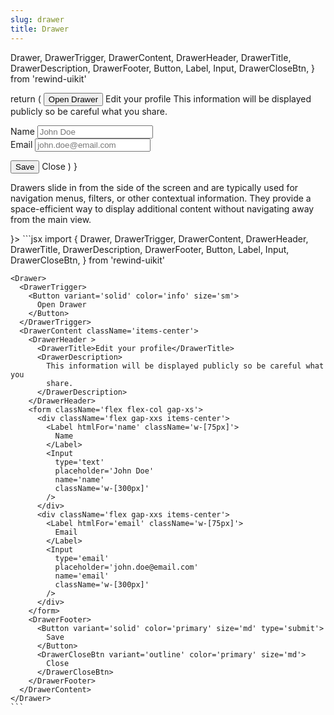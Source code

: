 ```yaml
---
slug: drawer
title: Drawer
---
```


  Drawer,
  DrawerTrigger,
  DrawerContent,
  DrawerHeader,
  DrawerTitle,
  DrawerDescription,
  DrawerFooter,
  Button,
  Label,
  Input,
  DrawerCloseBtn,
} from 'rewind-uikit'

  return (
    <Drawer>
      <DrawerTrigger>
        <Button variant='solid' color='info' size='sm'>
          Open Drawer
        </Button>
      </DrawerTrigger>
      <DrawerContent className='items-center gap-10'>
        <DrawerHeader>
          <DrawerTitle>Edit your profile</DrawerTitle>
          <DrawerDescription>
            This information will be displayed publicly so be careful what you
            share.
          </DrawerDescription>
        </DrawerHeader>
        <form className='flex flex-col gap-xs'>
          <div className='flex gap-xxs items-center'>
            <Label htmlFor='name' className='w-[75px]'>
              Name
            </Label>
            <Input
              type='text'
              placeholder='John Doe'
              name='name'
              className='w-[300px]'
            />
          </div>
          <div className='flex gap-xxs items-center'>
            <Label htmlFor='email' className='w-[75px]'>
              Email
            </Label>
            <Input
              type='email'
              placeholder='john.doe@email.com'
              name='email'
              className='w-[300px]'
            />
          </div>
        </form>
        <DrawerFooter>
          <Button variant='solid' color='primary' size='md' type='submit'>
            Save
          </Button>
          <DrawerCloseBtn variant='outline' color='primary' size='md'>
            Close
          </DrawerCloseBtn>
        </DrawerFooter>
      </DrawerContent>
    </Drawer>
  )
}

Drawers slide in from the side of the screen and are typically used for navigation menus, filters, or other contextual information.
They provide a space-efficient way to display additional content without navigating away from the main view.

<div className="flex flex-col gap-8 justify-center">
  <DocsTemplate preview={<DrawerPreview />}>
    ```jsx
    import { 
      Drawer,
      DrawerTrigger,
      DrawerContent,
      DrawerHeader,
      DrawerTitle,
      DrawerDescription,
      DrawerFooter,
      Button,
      Label,
      Input,
      DrawerCloseBtn,
    } from 'rewind-uikit'

    <Drawer>
      <DrawerTrigger>
        <Button variant='solid' color='info' size='sm'>
          Open Drawer
        </Button>
      </DrawerTrigger>
      <DrawerContent className='items-center'>
        <DrawerHeader >
          <DrawerTitle>Edit your profile</DrawerTitle>
          <DrawerDescription>
            This information will be displayed publicly so be careful what you
            share.
          </DrawerDescription>
        </DrawerHeader>
        <form className='flex flex-col gap-xs'>
          <div className='flex gap-xxs items-center'>
            <Label htmlFor='name' className='w-[75px]'>
              Name
            </Label>
            <Input
              type='text'
              placeholder='John Doe'
              name='name'
              className='w-[300px]'
            />
          </div>
          <div className='flex gap-xxs items-center'>
            <Label htmlFor='email' className='w-[75px]'>
              Email
            </Label>
            <Input
              type='email'
              placeholder='john.doe@email.com'
              name='email'
              className='w-[300px]'
            />
          </div>
        </form>
        <DrawerFooter>
          <Button variant='solid' color='primary' size='md' type='submit'>
            Save
          </Button>
          <DrawerCloseBtn variant='outline' color='primary' size='md'>
            Close
          </DrawerCloseBtn>
        </DrawerFooter>
      </DrawerContent>
    </Drawer>
    ```

  </DocsTemplate>
</div>
